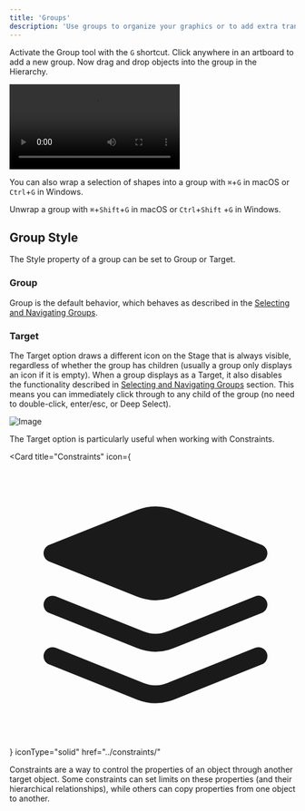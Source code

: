```yaml
---
title: 'Groups'
description: 'Use groups to organize your graphics or to add extra transform spaces.'
---
```



<YouTube id="s9x35tPmEZs" />

Activate the Group tool with the `G` shortcut. Click anywhere in an artboard to add a new group. Now drag and drop objects into the group in the Hierarchy.

<video controls>
  <source src="https://ucarecdn.com/968915a5-5fed-4893-b9ca-9d43f961d1dd/" type="video/mp4"></source>
  Activate the Group tool.
</video>

You can also wrap a selection of shapes into a group with `⌘`+`G` in macOS or `Ctrl`+`G` in Windows.

Unwrap a group with `⌘`+`Shift`+`G` in macOS or `Ctrl`+`Shift` +`G` in Windows.

## Group Style

The Style property of a group can be set to Group or Target.

### Group

Group is the default behavior, which behaves as described in the [Selecting and Navigating Groups](/editor/fundamentals/selecting-and-navigating-groups).

### Target

The Target option draws a different icon on the Stage that is always visible, regardless of whether the group has children (usually a group only displays an icon if it is empty). When a group displays as a Target, it also disables the functionality described in [Selecting and Navigating Groups](/editor/fundamentals/selecting-and-navigating-groups) section. This means you can immediately click through to any child of the group (no need to double-click, enter/esc, or Deep Select).

![Image](https://ucarecdn.com/3955cb20-416f-4d2e-8a93-546010a89d9e/)

The Target option is particularly useful when working with Constraints.

<Card
  title="Constraints"
  icon={<svg xmlns="http://www.w3.org/2000/svg" height="100%" fill="none" viewBox="0 0 16 16" class="size-4 text-gray-500/80 dark:text-gray-400" aria-hidden="true"><path fill="currentColor" d="M7.31 7.111 2.406 5.15l4.61-1.844.328-.126a2.3 2.3 0 0 1 1.647 0l.33.126L13.93 5.15 9.024 7.112c-.55.22-1.163.22-1.712 0"></path><path stroke="currentColor" stroke-linecap="round" stroke-linejoin="round" d="m2.405 10.911 4.906 1.963c.55.22 1.162.22 1.712 0l4.906-1.963M2.405 8.031 7.31 9.992c.55.22 1.162.22 1.712 0l4.906-1.963M2.405 5.15 7.31 7.111c.55.22 1.162.22 1.712 0l4.906-1.962-4.61-1.844-.329-.126a2.3 2.3 0 0 0-1.647 0l-.329.126z"></path></svg>}
  iconType="solid"
  href="../constraints/"
>
  Constraints are a way to control the properties of an object through another target object. Some constraints can set limits on these properties (and their hierarchical relationships), while others can copy properties from one object to another.
</Card>